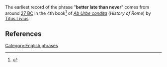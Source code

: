 {{context}}
The earliest record of the phrase "'''better late than never'''" comes from around [[27 BC]] in the 4th book<ref>{{cite web |url=http://mcadams.posc.mu.edu/txt/ah/Livy/Livy04.html |title=Livy's History of Rome |accessdate=2007-05-29 |author=Butterfield, Bruce J. |date=1996 |format=HTML |work=Livy - History of Rome |publisher=Marquette University ([http://mu.edu mu.edu]) |language=English |quote=Their insolence and recklessness must be opposed, and better late than never.}}</ref> of ''[[Ab Urbe condita (book)|Ab Urbe condita]]'' (''History of Rome'') by [[Livy|Titus Livius]].

== References ==
<references/>

{{vocab-stub}}

[[Category:English phrases]]